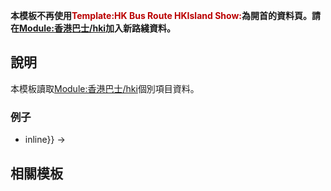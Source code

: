 <includeonly><!-- 在這裡加入模板的保護標識 --></includeonly><noinclude>{{Documentation subpage}}</noinclude>
<!-- 在本行下編輯模板說明 -->

{{esoteric}}

'''本模板不再使用<span style=color:#ba0000>Template:HK Bus Route HKIsland Show:</span>為開首的資料頁。請在[[Module:香港巴士/hki]]加入新路綫資料。'''

== 說明 ==
本模板讀取[[Module:香港巴士/hki]]個別項目資料。

=== 例子 ===
* {{tl|HK Bus Route HKIsland|1{{!}}inline}} → {{HK Bus Route HKIsland|1|inline}}

== 相關模板 ==
{{HK Bus Table List}}